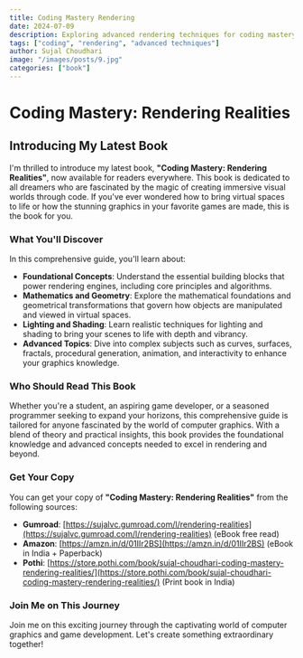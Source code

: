 ```yaml
---
title: Coding Mastery Rendering
date: 2024-07-09
description: Exploring advanced rendering techniques for coding mastery.
tags: ["coding", "rendering", "advanced techniques"]
author: Sujal Choudhari
image: "/images/posts/9.jpg"
categories: ["book"]
---
```


# Coding Mastery: Rendering Realities

## Introducing My Latest Book

I'm thrilled to introduce my latest book, **"Coding Mastery: Rendering Realities"**, now available for readers everywhere. This book is dedicated to all dreamers who are fascinated by the magic of creating immersive visual worlds through code. If you've ever wondered how to bring virtual spaces to life or how the stunning graphics in your favorite games are made, this is the book for you.

### What You'll Discover

In this comprehensive guide, you'll learn about:

- **Foundational Concepts**: Understand the essential building blocks that power rendering engines, including core principles and algorithms.
- **Mathematics and Geometry**: Explore the mathematical foundations and geometrical transformations that govern how objects are manipulated and viewed in virtual spaces.
- **Lighting and Shading**: Learn realistic techniques for lighting and shading to bring your scenes to life with depth and vibrancy.
- **Advanced Topics**: Dive into complex subjects such as curves, surfaces, fractals, procedural generation, animation, and interactivity to enhance your graphics knowledge.

### Who Should Read This Book

Whether you're a student, an aspiring game developer, or a seasoned programmer seeking to expand your horizons, this comprehensive guide is tailored for anyone fascinated by the world of computer graphics. With a blend of theory and practical insights, this book provides the foundational knowledge and advanced concepts needed to excel in rendering and beyond.

### Get Your Copy

You can get your copy of **"Coding Mastery: Rendering Realities"** from the following sources:

- **Gumroad**: [https://sujalvc.gumroad.com/l/rendering-realities](https://sujalvc.gumroad.com/l/rendering-realities) (eBook free read)
- **Amazon**: [https://amzn.in/d/01IIr2BS](https://amzn.in/d/01IIr2BS) (eBook in India + Paperback)
- **Pothi**: [https://store.pothi.com/book/sujal-choudhari-coding-mastery-rendering-realities/](https://store.pothi.com/book/sujal-choudhari-coding-mastery-rendering-realities/) (Print book in India)

### Join Me on This Journey

Join me on this exciting journey through the captivating world of computer graphics and game development. Let's create something extraordinary together!
